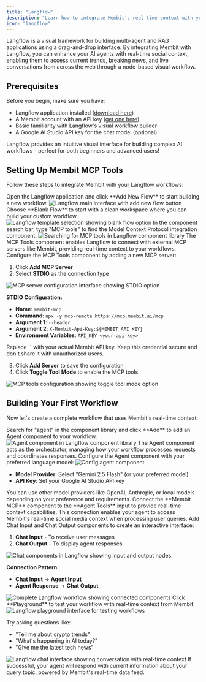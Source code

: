```yaml
---
title: "Langflow"
description: "Learn how to integrate Membit's real-time context with your Langflow workflows using MCP tools."
icon: "langflow"
---
```


Langflow is a visual framework for building multi-agent and RAG applications using a drag-and-drop interface. By integrating Membit with Langflow, you can enhance your AI agents with real-time social context, enabling them to access current trends, breaking news, and live conversations from across the web through a node-based visual workflow.

## Prerequisites

Before you begin, make sure you have:

- Langflow application installed ([download here](https://langflow.org))
- A Membit account with an API key ([get one here](https://membit.ai))
- Basic familiarity with Langflow's visual workflow builder
- A Google AI Studio API key for the chat model (optional)

<Tip>
  Langflow provides an intuitive visual interface for building complex AI
  workflows - perfect for both beginners and advanced users!
</Tip>

## Setting Up Membit MCP Tools

Follow these steps to integrate Membit with your Langflow workflows:

<Steps>
<Step title="Create New Flow">
Open the Langflow application and click **Add New Flow** to start building a new workflow.

<Frame>
<img src="/images/langflow/new-flow.png" alt="Langflow main interface with add new flow button" />
</Frame>
</Step>

<Step title="Select Blank Flow">
Choose **Blank Flow** to start with a clean workspace where you can build your custom workflow.

<Frame>
<img src="/images/langflow/blank-flow.png" alt="Langflow template selection showing blank flow option" />
</Frame>
</Step>

<Step title="Search for MCP Tools">
In the component search bar, type "MCP tools" to find the Model Context Protocol integration component.

<Frame>
  <img
    src="/images/langflow/search-mcp-tools.png"
    alt="Searching for MCP tools in Langflow component library"
  />
</Frame>

<Check>
The MCP Tools component enables Langflow to connect with external MCP servers like Membit, providing real-time context to your workflows.
</Check>
</Step>

<Step title="Configure MCP Server">
Configure the MCP Tools component by adding a new MCP server:

1. Click **Add MCP Server**
2. Select **STDIO** as the connection type

<Frame>
  <img
    src="/images/langflow/stdio.png"
    alt="MCP server configuration interface showing STDIO option"
  />
</Frame>

**STDIO Configuration:**

- **Name**: `membit-mcp`
- **Command**: `npx -y mcp-remote https://mcp.membit.ai/mcp`
- **Argument 1**: `--header`
- **Argument 2**: `X-Membit-Api-Key:${MEMBIT_API_KEY}`
- **Environment Variables**: `API_KEY <your-api-key>`

<Warning>
Replace `<your-api-key>` with your actual Membit API key. Keep this credential secure and don't share it with unauthorized users.
</Warning>

3. Click **Add Server** to save the configuration
4. Click **Toggle Tool Mode** to enable the MCP tools

<Frame>
<img src="/images/langflow/tool-mode.png" alt="MCP tools configuration showing toggle tool mode option" />
</Frame>
</Step>
</Steps>

## Building Your First Workflow

Now let's create a complete workflow that uses Membit's real-time context:

<Steps>
<Step title="Add Agent Component">
Search for "agent" in the component library and click **Add** to add an Agent component to your workflow.

<Frame>
  <img
    src="/images/langflow/agent.png"
    alt="Agent component in Langflow component library"
  />
</Frame>

<Check>
The Agent component acts as the orchestrator, managing how your workflow processes requests and coordinates responses.
</Check>
</Step>

<Step title="Configure Agent Model">
Configure the Agent component with your preferred language model:

<Frame>
  <img src="/images/langflow/config-agent.png" alt="Config agent component" />
</Frame>

- **Model Provider**: Select "Gemini 2.5 Flash" (or your preferred model)
- **API Key**: Set your Google AI Studio API key

<Tip>
You can use other model providers like OpenAI, Anthropic, or local models depending on your preference and requirements.
</Tip>
</Step>

<Step title="Connect MCP Tools">
Connect the **Membit MCP** component to the **Agent Tools** input to provide real-time context capabilities.

<Check>
This connection enables your agent to access Membit's real-time social media context when processing user queries.
</Check>
</Step>

<Step title="Add Chat Components">
Add Chat Input and Chat Output components to create an interactive interface:

1. **Chat Input** - To receive user messages
2. **Chat Output** - To display agent responses

<Frame>
  <img
    src="/images/langflow/chat.png"
    alt="Chat components in Langflow showing input and output nodes"
  />
</Frame>

**Connection Pattern:**

- **Chat Input** → **Agent Input**
- **Agent Response** → **Chat Output**

<Frame>
<img src="/images/langflow/chat-with-agent.png" alt="Complete Langflow workflow showing connected components" />
</Frame>
</Step>

<Step title="Test Your Workflow">
Click **Playground** to test your workflow with real-time context from Membit.

<Frame>
  <img
    src="/images/langflow/playground.png"
    alt="Langflow playground interface for testing workflows"
  />
</Frame>

Try asking questions like:

- "Tell me about crypto trends"
- "What's happening in AI today?"
- "Give me the latest tech news"

<Frame caption="Testing the workflow with real-time context from Membit">
  <img
    src="/images/langflow/talk-with-chat.png"
    alt="Langflow chat interface showing conversation with real-time context"
  />
</Frame>

<Check>
If successful, your agent will respond with current information about your query topic, powered by Membit's real-time data feed.
</Check>
</Step>
</Steps>
